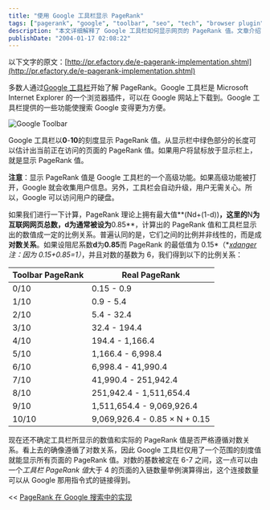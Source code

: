 ```yaml
---
title: "使用 Google 工具栏显示 PageRank"
tags: ["pagerank", "google", "toolbar", "seo", "tech", "browser plugin", "internet explorer"]
description: "本文详细解释了 Google 工具栏如何显示网页的 PageRank 值。文章介绍了 Google 工具栏的功能，PageRank 显示方式，并探讨了工具栏显示的 0-10 刻度值与实际 PageRank 计算值之间的对数关系，包含完整的对数转换表格。同时指出了使用工具栏高级功能可能涉及的隐私问题。"
publishDate: "2004-01-17 02:08:22"
---
```


以下文字的原文：[http://pr.efactory.de/e-pagerank-implementation.shtml](http://pr.efactory.de/e-pagerank-implementation.shtml)

多数人通过[Google 工具栏](http://toolbar.google.com/)开始了解 PageRank。Google 工具栏是 Microsoft Internet Explorer 的一个浏览器插件，可以在 Google 网站上下载到。Google 工具栏提供的一些功能使搜索 Google 变得更为方便。

![Google Toolbar](http://blog.xdanger.com/archives/pics/20040117a.gif)

Google 工具栏以**0**-**10**的刻度显示 PageRank 值。从显示栏中绿色部分的长度可以估计出当前正在访问的页面的 PageRank 值。如果用户将鼠标放于显示栏上，就是显示 PageRank 值。

**注意**：显示 PageRank 值是 Google 工具栏的一个高级功能。如果高级功能被打开，Google 就会收集用户信息。另外，工具栏会自动升级，用户无需关心。所以，Google 可以访问用户的硬盘。

如果我们进行一下计算，PageRank 理论上拥有最大值**(Nd+(1-d))**，这里的**N**为互联网网页总数，**d**为通常被设为**0.85**，计算出的 PageRank 值和工具栏显示出的数值成一定的比例关系。普遍认同的是，它们之间的比例并非线性的，而是成**对数关系**。如果设阻尼系数**d**为**0.85**而 PageRank 的最低值为 0.15*（*[_xdanger_](http://www.xdanger.com/)_注：因为 0.15+0.85=1）_，并且对数的基数为 6，我们得到以下的比例关系：

| Toolbar PageRank | Real PageRank                 |
| ---------------- | ----------------------------- |
| 0/10             | 0.15 - 0.9                    |
| 1/10             | 0.9 - 5.4                     |
| 2/10             | 5.4 - 32.4                    |
| 3/10             | 32.4 - 194.4                  |
| 4/10             | 194.4 - 1,166.4               |
| 5/10             | 1,166.4 - 6,998.4             |
| 6/10             | 6,998.4 - 41,990.4            |
| 7/10             | 41,990.4 - 251,942.4          |
| 8/10             | 251,942.4 - 1,511,654.4       |
| 9/10             | 1,511,654.4 - 9,069,926.4     |
| 10/10            | 9,069,926.4 - 0.85 × N + 0.15 |

现在还不确定工具栏所显示的数值和实际的 PageRank 值是否严格遵循对数关系。看上去的确像遵循了对数关系，因此 Google 工具栏仅用了一个范围的刻度值就能显示所有页面的 PageRank 值。对数的基数被定在 6-7 之间，这一点可以由一个*工具栏 PageRank 值*大于 4 的页面的入链数量举例演算得出，这个连接数量可以从 Google 那用指令式的链接得到。

\<\< [PageRank 在 Google 搜索中的实现](/archives/2004/01/16/000080.html)
